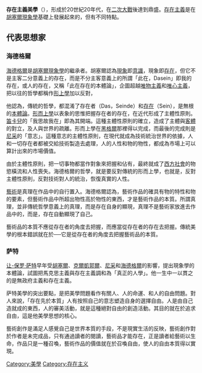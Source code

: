 {{Unreferenced |time=2008-05-25T08:52:49+00:00 }}
'''存在主義美學'''（{{lang|en|Existential aesthetics}}），形成於20世紀20年代，在[[二次大戰|二次大戰]]後達到鼎盛。[[存在主義|存在主義]]是在[[胡塞爾|胡塞爾]][[現象學|現象學]]基礎上發展起來的，但有不同特點。

==代表思想家==
===海德格爾===
[[海德格爾|海德格爾]]是[[胡塞爾|胡塞爾]][[現象學|現象學]]的繼承者。胡塞爾認為[[現象|現象]]即[[意識|意識]]，現象即[[存在|存在]]，但它不是主客二分意義上的存在，而是不分主客意義上的所謂「此在，Dasein」即我的存在，或人的存在，又稱「此在存在的本體論」，企圖超越[[唯物主義|唯物主義]]和[[唯心主義|唯心主義]]，把以往的哲學都稱作[[形上學|形上學]]加以反對，

他認為，傳統的哲學，都混淆了存在者（Das，Seinde）和[[存在|存在]]（Sein），是無根的[[本體論|本體論]]。[[形而上學|形而上學]]以表象的思惟把握存在者的存在，在近代形成了主體性原則。[[笛卡兒|笛卡兒]]的「我思故我在」即為其開端。這種主體性原則的確立，造成了主體與[[客體|客體]]的對立，及人與世界的疏離。形而上學在[[黑格爾|黑格爾]]那裡得以完成，而最後的完成則是[[尼采|尼采]]的「意志」。這種意志的主體性原則，在現代就成為技術統治世界的依據，人和一切存在者都被交給技術製造去處理，人的人性和物的物性，都成為市場上可以算計出來的市場價值。

由於主體性原則，把一切事物都當作對象來把握和佔有，最終就成了[[西方社會|西方社會]]的物慾橫流和人性喪失。海德格爾的哲學，就是要反對傳統的形而上學，也就是，反對主體性原則，反對技術對人的統治，恢復真實的人性。

[[藝術|藝術]]是真理在作品中的自行置入。海德格爾認為，藝術作品的確具有物的特性和物的要素，但藝術作品中所超出物性高於物性的東西，才是藝術作品的本質。所謂真理，並非傳統哲學意義上的真理，而是存在自身的顯現，真理不是藝術家放進去作品中的，而是，存在自動顯現了自己。

藝術品的本質不應從存在者的角度去把握，而應當從存在者的存在去把握。傳統美學的根本錯誤就在於──它是從存在者的角度去把握藝術品的本質。

{{Citation needed|海德格爾的美學毫無疑問是唯心主義的。現代科技的發展，主體性原則的膨脹，人被技術統治，成為商品和工具，喪失了完滿的人性，而藝術的超功利，昭示了存在的真理，因此能維護人類生存的根基。|time=2020-06-25}}

===萨特===
[[让-保罗·萨特|让-保罗·萨特]]早年受[[胡塞爾|胡塞爾]]、[[克爾凱郭爾|克爾凱郭爾]]、[[尼采|尼采]]和[[海德格爾|海德格爾]]的影響，提出現象學的本體論，試圖把馬克思主義與存在主義調和為「真正的人學」。他一生中一以貫之的是無政府主義和存在主義。

萨特美學的突出要點，是把美學問題看作有關人、人的命運、和人的自由問題。對人來說，「存在先於本質」人有按照自己的意志塑造自身的選擇自由。人是由自己造就成的東西，人的審美活動，就是這種絕對自由的創造活動。其目的就在於追求自由，這是他美學思想的核心。

藝術創作是滿足人感覺自己是世界本質的手段，不是現實生活的反映，藝術創作對於作者是未完成品，只有通過讀者的閱讀，藝術品才能存在，正是讀者給藝術以生命，作品只是一種召喚，藝術作品的價值就在於召喚自由，使人的自由本質得以實現。

[[Category:美學|Category:美學]]
[[Category:存在主义|Category:存在主义]]